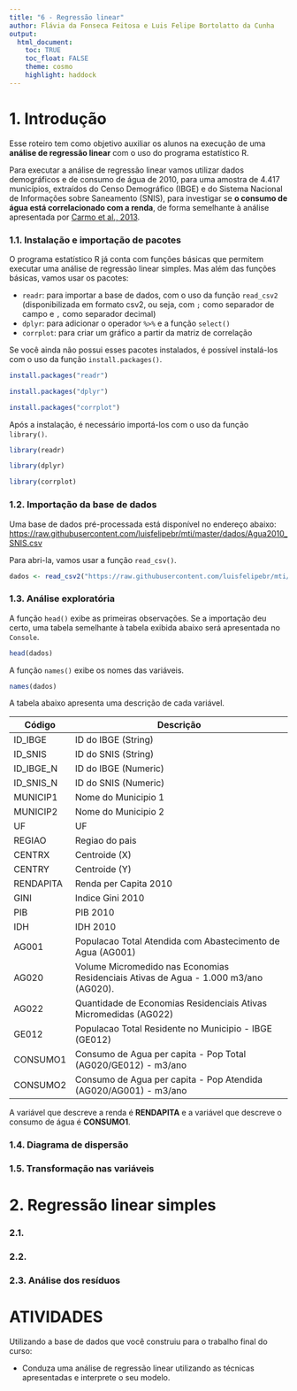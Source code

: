 ```yaml
---
title: "6 - Regressão linear"
author: Flávia da Fonseca Feitosa e Luis Felipe Bortolatto da Cunha
output: 
  html_document:
    toc: TRUE
    toc_float: FALSE
    theme: cosmo
    highlight: haddock
---
```


# 1. Introdução

Esse roteiro tem como objetivo auxiliar os alunos na execução de uma **análise de regressão linear** com o uso do programa estatístico R.

Para executar a análise de regressão linear vamos utilizar dados demográficos e de consumo de água de 2010, para uma amostra de 4.417 municípios, extraídos do Censo Demográfico (IBGE) e do Sistema Nacional de Informações sobre Saneamento (SNIS), para investigar se **o consumo de água está correlacionado com a renda**, de forma semelhante à análise apresentada por [Carmo et al., 2013](https://abrh.s3.sa-east-1.amazonaws.com/Sumarios/155/ea6a64ffc76c211d6b7749ab8444b626_bf87b0b219dd784ffa049f367598e626.pdf).

### 1.1. Instalação e importação de pacotes

O programa estatístico R já conta com funções básicas que permitem executar uma análise de regressão linear simples. Mas além das funções básicas, vamos usar os pacotes:

* `readr`: para importar a base de dados, com o uso da função `read_csv2` (disponibilizada em formato csv2, ou seja, com `;` como separador de campo e `,` como separador decimal)
* `dplyr`: para adicionar o operador `%>%` e a função `select()`
* `corrplot`: para criar um gráfico a partir da matriz de correlação

Se você ainda não possui esses pacotes instalados, é possível instalá-los com o uso da função `install.packages()`.

```r
install.packages("readr")
```

```r
install.packages("dplyr")
```

```r
install.packages("corrplot")
```

Após a instalação, é necessário importá-los com o uso da função `library()`.

```r
library(readr)
```

```r
library(dplyr)
```

```r
library(corrplot)
```

### 1.2. Importação da base de dados

Uma base de dados pré-processada está disponível no endereço abaixo:
[https://raw.githubusercontent.com/luisfelipebr/mti/master/dados/Agua2010_SNIS.csv](https://raw.githubusercontent.com/luisfelipebr/mti/master/dados/Agua2010_SNIS.csv)

Para abri-la, vamos usar a função `read_csv()`.

```r
dados <- read_csv2("https://raw.githubusercontent.com/luisfelipebr/mti/master/dados/Agua2010_SNIS.csv")
```

### 1.3. Análise exploratória

A função `head()` exibe as primeiras observações. Se a importação deu certo, uma tabela semelhante à tabela exibida abaixo será apresentada no `Console`.

```r
head(dados)
```

A função `names()` exibe os nomes das variáveis.

```r
names(dados)
```
A tabela abaixo apresenta uma descrição de cada variável.

| Código    | Descrição                                                                              |
|-----------|----------------------------------------------------------------------------------------|
| ID_IBGE   | ID do IBGE (String)                                                                    |
| ID_SNIS   | ID do SNIS (String)                                                                    |
| ID_IBGE_N | ID do IBGE (Numeric)                                                                   |
| ID_SNIS_N | ID do SNIS (Numeric)                                                                   |
| MUNICIP1  | Nome do Municipio 1                                                                    |
| MUNICIP2  | Nome do Municipio 2                                                                    |
| UF        | UF                                                                                     |
| REGIAO    | Regiao do pais                                                                         |
| CENTRX    | Centroide (X)                                                                          |
| CENTRY    | Centroide (Y)                                                                          |
| RENDAPITA | Renda per Capita 2010                                                                  |
| GINI      | Indice Gini 2010                                                                       |
| PIB       | PIB 2010                                                                               |
| IDH       | IDH 2010                                                                               |
| AG001     | Populacao Total Atendida com Abastecimento de Agua (AG001)                             |
| AG020     | Volume Micromedido nas Economias Residenciais Ativas de Agua - 1.000   m3/ano (AG020). |
| AG022     | Quantidade de Economias Residenciais Ativas Micromedidas  (AG022)                      |
| GE012     | Populacao Total Residente no Municipio - IBGE (GE012)                                  |
| CONSUMO1  | Consumo de Agua per capita - Pop Total (AG020/GE012) - m3/ano                          |
| CONSUMO2  | Consumo de Agua per capita - Pop Atendida (AG020/AG001) - m3/ano                       |

A variável que descreve a renda é **RENDAPITA** e a variável que descreve o consumo de água é **CONSUMO1**.

### 1.4. Diagrama de dispersão



### 1.5. Transformação nas variáveis




# 2. Regressão linear simples


### 2.1. 

### 2.2. 

### 2.3. Análise dos resíduos


# ATIVIDADES

Utilizando a base de dados que você construiu para o trabalho final do curso:

* Conduza uma análise de regressão linear utilizando as técnicas apresentadas e interprete o seu modelo.
